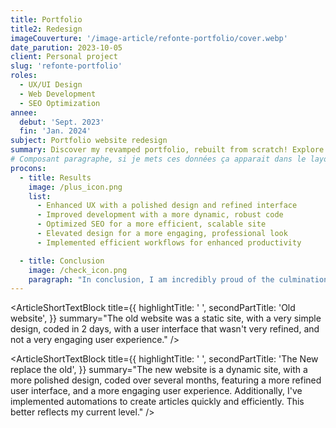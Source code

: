 ```yaml
---
title: Portfolio
title2: Redesign
imageCouverture: '/image-article/refonte-portfolio/cover.webp'
date_parution: 2023-10-05
client: Personal project
slug: 'refonte-portfolio'
roles:
  - UX/UI Design
  - Web Development
  - SEO Optimization
annee:
  debut: 'Sept. 2023'
  fin: 'Jan. 2024'
subject: Portfolio website redesign
summary: Discover my revamped portfolio, rebuilt from scratch! Explore how I revamped the user interface, enhancing the site's beauty while making the code more robust and dynamic. Dive into a redesigned navigation experience that showcases my projects in a more engaging way than ever before.
# Composant paragraphe, si je mets ces données ça apparait dans le layout
procons:
  - title: Results
    image: /plus_icon.png
    list:
      - Enhanced UX with a polished design and refined interface
      - Improved development with a more dynamic, robust code
      - Optimized SEO for a more efficient, scalable site
      - Elevated design for a more engaging, professional look
      - Implemented efficient workflows for enhanced productivity

  - title: Conclusion
    image: /check_icon.png
    paragraph: "In conclusion, I am incredibly proud of the culmination of several months' worth of effort poured into this project. The outcome surpasses my expectations, and I'm thrilled with the result. I extend my heartfelt gratitude to Mr. Degrelle (Pab) and Mr. Chautemps for their invaluable support and guidance throughout this endeavor. I invite you to explore the website and share your feedback with me. Your thoughts are invaluable as I continue to refine and enhance the site. Thank you for your support and encouragement along this journey."
---
```



<ArticleShortTextBlock
  title={{
    highlightTitle: ' ',
    secondPartTitle: 'Old website',
  }}
  summary="The old website was a static site, with a very simple design, coded in 2 days, with a user interface that wasn't very refined, and not a very engaging user experience."
/>

<ArticleImage
  src='/image-article/refonte-portfolio/Old.webp'
  caption='Mono-page old website'
/>

<ArticleShortTextBlock
  title={{
    highlightTitle: ' ',
    secondPartTitle: 'The New replace the old',
  }}
  summary="The new website is a dynamic site, with a more polished design, coded over several months, featuring a more refined user interface, and a more engaging user experience. Additionally, I've implemented automations to create articles quickly and efficiently. This better reflects my current level."
/>

<ArticleImage
  src='/image-article/refonte-portfolio/Accueil.webp'
  caption='Home page'
/>

<ArticleVideo
  src=' /image-article/refonte-portfolio/HomeVideo.mp4'
  caption='Home page animation'
/>

<ArticleImage
  src='/image-article/refonte-portfolio/projects.webp'
  caption='Project page'
/>

<ArticleImage
  src='/image-article/refonte-portfolio/Article.webp'
  caption='Article page'
/>
<ArticleImage
  src='/image-article/refonte-portfolio/Contact.webp'
  caption='Contact page'
/>
